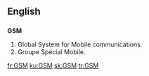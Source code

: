 ==English==
==={{initialism}}===
{{wikipedia|GSM}}
'''GSM'''

#Global System for Mobile communications.{{electronics}}
#Groupe Spécial Mobile.{{electronics}}

[[fr:GSM]]
[[ku:GSM]]
[[sk:GSM]]
[[tr:GSM]]